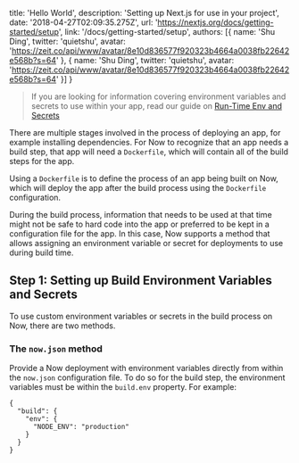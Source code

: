 
  title: 'Hello World',
  description: 'Setting up Next.js for use in your project',
  date: '2018-04-27T02:09:35.275Z',
  url: 'https://nextjs.org/docs/getting-started/setup',
  link: '/docs/getting-started/setup',
  authors: [{
    name: 'Shu Ding',
    twitter: 'quietshu',
    avatar: 'https://zeit.co/api/www/avatar/8e10d836577f920323b4664a0038fb22642e568b?s=64'
  }, {
    name: 'Shu Ding',
    twitter: 'quietshu',
    avatar: 'https://zeit.co/api/www/avatar/8e10d836577f920323b4664a0038fb22642e568b?s=64'
  }]
}


> If you are looking for information covering environment variables and secrets to use within your app, read our guide on [Run-Time Env and Secrets](/docs/features/env-and-secrets)

There are multiple stages involved in the process of deploying an app, for example installing dependencies. For Now to recognize that an app needs a build step, that app will need a `Dockerfile`, which will contain all of the build steps for the app.

Using a `Dockerfile` is to define the process of an app being built on Now, which will deploy the app after the build process using the `Dockerfile` configuration.

During the build process, information that needs to be used at that time might not be safe to hard code into the app or preferred to be kept in a configuration file for the app. In this case, Now supports a method that allows assigning an environment variable or secret for deployments to use during build time.

## Step 1: Setting up Build Environment Variables and Secrets
To use custom environment variables or secrets in the build process on Now, there are two methods.

### The `now.json` method
Provide a Now deployment with environment variables directly from within the `now.json` configuration file. To do so for the build step, the environment variables must be within the `build.env` property. For example:

```
{
  "build": {
    "env": {
      "NODE_ENV": "production"
    }
  }
}
```

